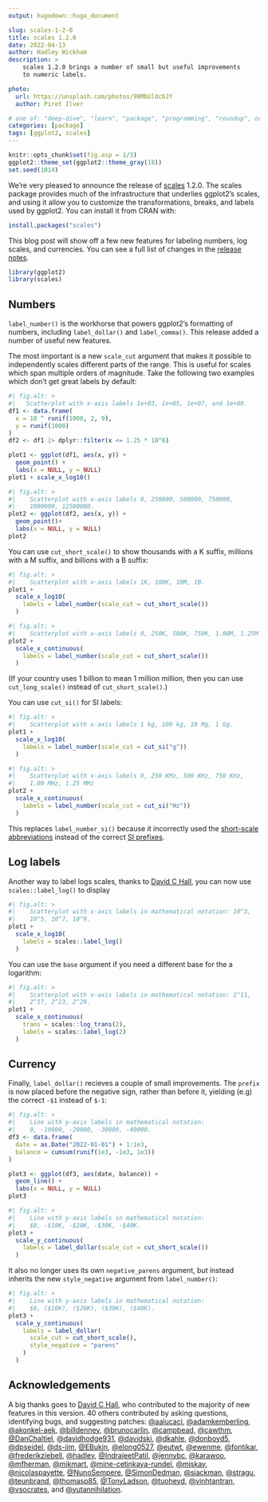```yaml
---
output: hugodown::hugo_document

slug: scales-1-2-0
title: scales 1.2.0
date: 2022-04-13
author: Hadley Wickham
description: >
    scales 1.2.0 brings a number of small but useful improvements 
    to numeric labels.

photo:
  url: https://unsplash.com/photos/98MbUldcDJY
  author: Piret Ilver

# one of: "deep-dive", "learn", "package", "programming", "roundup", or "other"
categories: [package] 
tags: [ggplot2, scales]
---
```


```r
knitr::opts_chunk$set(fig.asp = 1/3)
ggplot2::theme_set(ggplot2::theme_gray(18))
set.seed(1014)
```


```{=html}
<!--
TODO:
* [x] Look over / edit the post's title in the yaml
* [x] Edit (or delete) the description; note this appears in the Twitter card
* [x] Pick category and tags (see existing with `hugodown::tidy_show_meta()`)
* [x] Find photo & update yaml metadata
* [x] Create `thumbnail-sq.jpg`; height and width should be equal
* [x] Create `thumbnail-wd.jpg`; width should be >5x height
* [x] `hugodown::use_tidy_thumbnails()`
* [x] Add intro sentence, e.g. the standard tagline for the package
* [x] `usethis::use_tidy_thanks()`
-->
```

We're very pleased to announce the release of [scales](https://scales.r-lib.org) 1.2.0.
The scales package provides much of the infrastructure that underlies ggplot2's scales, and using it allow you to customize the transformations, breaks, and labels used by ggplot2.
You can install it from CRAN with:

```r
install.packages("scales")
```

This blog post will show off a few new features for labeling numbers, log scales, and currencies.
You can see a full list of changes in the [release notes](https://github.com/r-lib/scales/blob/main/NEWS.md).

```r
library(ggplot2)
library(scales)
```

## Numbers

`label_number()` is the workhorse that powers ggplot2's formatting of numbers, including `label_dollar()` and `label_comma()`.
This release added a number of useful new features.

The most important is a new `scale_cut` argument that makes it possible to independently scales different parts of the range.
This is useful for scales which span multiple orders of magnitude. Take the following two examples which don't get great labels by default:

```r
#| fig.alt: > 
#|   Scatterplot with x-axis labels 1e+03, 1e+05, 1e+07, and 1e+09.
df1 <- data.frame(
  x = 10 ^ runif(1000, 2, 9),
  y = runif(1000)
)
df2 <- df1 |> dplyr::filter(x <= 1.25 * 10^6)

plot1 <- ggplot(df1, aes(x, y)) + 
  geom_point() +
  labs(x = NULL, y = NULL)
plot1 + scale_x_log10()
```
```r
#| fig.alt: > 
#|    Scatterplot with x-axis labels 0, 250000, 500000, 750000,
#|    1000000, 12500000.
plot2 <- ggplot(df2, aes(x, y)) + 
  geom_point()+
  labs(x = NULL, y = NULL)
plot2
```

You can use `cut_short_scale()` to show thousands with a K suffix, millions with a M suffix, and billions with a B suffix:

```r
#| fig.alt: > 
#|    Scatterplot with x-axis labels 1K, 100K, 10M, 1B.
plot1 +
  scale_x_log10(
    labels = label_number(scale_cut = cut_short_scale())
  )
```

```r
#| fig.alt: > 
#|    Scatterplot with x-axis labels 0, 250K, 500K, 750K, 1.00M, 1.25M
plot2 +
  scale_x_continuous(
    labels = label_number(scale_cut = cut_short_scale())
  )
```

(If your country uses 1 billion to mean 1 million million, then you can use `cut_long_scale()` instead of `cut_short_scale()`.)

You can use `cut_si()` for SI labels:

```r
#| fig.alt: > 
#|    Scatterplot with x-axis labels 1 kg, 100 kg, 10 Mg, 1 Gg.
plot1 + 
  scale_x_log10(
    labels = label_number(scale_cut = cut_si("g"))
  )
```
```r
#| fig.alt: > 
#|    Scatterplot with x-axis labels 0, 250 KMz, 500 KHz, 750 KHz,
#|    1.00 MHz, 1.25 MHz
plot2 + 
  scale_x_continuous(
    labels = label_number(scale_cut = cut_si("Hz"))
  )
```

This replaces `label_number_si()` because it incorrectly used the [short-scale abbreviations](https://en.wikipedia.org/wiki/Long_and_short_scales) instead of the correct [SI prefixes](https://en.wikipedia.org/wiki/Metric_prefix).


## Log labels

Another way to label logs scales, thanks to [David C Hall](https://github.com/davidchall), you can now use `scales::label_log()` to display

```r
#| fig.alt: > 
#|    Scatterplot with x-axis labels in mathematical notation: 10^3,
#|    10^5, 10^7, 10^9.
plot1 +
  scale_x_log10(
    labels = scales::label_log()
  )
```

You can use the `base` argument if you need a different base for the a logarithm:

```r
#| fig.alt: > 
#|    Scatterplot with x-axis labels in mathematical notation: 2^11,
#|    2^17, 2^23, 2^29.
plot1 + 
  scale_x_continuous(
    trans = scales::log_trans(2), 
    labels = scales::label_log(2)
  )
```

## Currency

Finally, `label_dollar()` recieves a couple of small improvements. The `prefix` is now placed before the negative sign, rather than before it, yielding (e.g) the correct `-$1` instead of `$-1`:

```r
#| fig.alt: > 
#|    Line with y-axis labels in mathematical notation: 
#|    0, -10000, -20000, -30000, -40000.
df3 <- data.frame(
  date = as.Date("2022-01-01") + 1:1e3,
  balance = cumsum(runif(1e3, -1e3, 1e3))
)

plot3 <- ggplot(df3, aes(date, balance)) + 
  geom_line() +
  labs(x = NULL, y = NULL)
plot3
```

```r
#| fig.alt: > 
#|    Line with y-axis labels in mathematical notation: 
#|    $0, -$10K, -$20K, -$30K, -$40K.
plot3 + 
  scale_y_continuous(
    labels = label_dollar(scale_cut = cut_short_scale())
  )
```


It also no longer uses its own `negative_parens` argument, but instead inherits the new `style_negative` argument from `label_number()`:

```r
#| fig.alt: > 
#|    Line with y-axis labels in mathematical notation: 
#|    $0, ($10K), ($20K), ($30K), ($40K).
plot3 + 
  scale_y_continuous(
    labels = label_dollar(
      scale_cut = cut_short_scale(), 
      style_negative = "parens"
    )
  )
```

## Acknowledgements

A big thanks goes to [David C Hall](https://github.com/davidchall), who contributed to the majority of new features in this version. 40 others contributed by asking questions, identifying bugs, and suggesting patches: [&#x0040;aalucaci](https://github.com/aalucaci), [&#x0040;adamkemberling](https://github.com/adamkemberling), [&#x0040;akonkel-aek](https://github.com/akonkel-aek), [&#x0040;billdenney](https://github.com/billdenney), [&#x0040;brunocarlin](https://github.com/brunocarlin), [&#x0040;campbead](https://github.com/campbead), [&#x0040;cawthm](https://github.com/cawthm), [&#x0040;DanChaltiel](https://github.com/DanChaltiel), [&#x0040;davidhodge931](https://github.com/davidhodge931), [&#x0040;davidski](https://github.com/davidski), [&#x0040;dkahle](https://github.com/dkahle), [&#x0040;donboyd5](https://github.com/donboyd5), [&#x0040;dpseidel](https://github.com/dpseidel), [&#x0040;ds-jim](https://github.com/ds-jim), [&#x0040;EBukin](https://github.com/EBukin), [&#x0040;elong0527](https://github.com/elong0527), [&#x0040;eutwt](https://github.com/eutwt), [&#x0040;ewenme](https://github.com/ewenme), [&#x0040;fontikar](https://github.com/fontikar), [&#x0040;frederikziebell](https://github.com/frederikziebell), [&#x0040;hadley](https://github.com/hadley), [&#x0040;IndrajeetPatil](https://github.com/IndrajeetPatil), [&#x0040;jennybc](https://github.com/jennybc), [&#x0040;karawoo](https://github.com/karawoo), [&#x0040;mfherman](https://github.com/mfherman), [&#x0040;mikmart](https://github.com/mikmart), [&#x0040;mine-cetinkaya-rundel](https://github.com/mine-cetinkaya-rundel), [&#x0040;mjskay](https://github.com/mjskay), [&#x0040;nicolaspayette](https://github.com/nicolaspayette), [&#x0040;NunoSempere](https://github.com/NunoSempere), [&#x0040;SimonDedman](https://github.com/SimonDedman), [&#x0040;sjackman](https://github.com/sjackman), [&#x0040;stragu](https://github.com/stragu), [&#x0040;teunbrand](https://github.com/teunbrand), [&#x0040;thomasp85](https://github.com/thomasp85), [&#x0040;TonyLadson](https://github.com/TonyLadson), [&#x0040;tuoheyd](https://github.com/tuoheyd), [&#x0040;vinhtantran](https://github.com/vinhtantran), [&#x0040;vsocrates](https://github.com/vsocrates), and [&#x0040;yutannihilation](https://github.com/yutannihilation).
